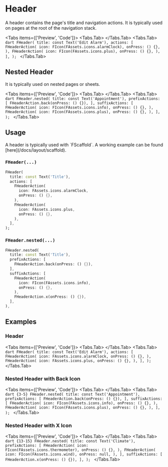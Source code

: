 
# Header
A header contains the page's title and navigation actions.
It is typically used on pages at the root of the navigation stack.

<LinkBadgeGroup>
    <LinkBadge label="API Reference" href="https://pub.dev/documentation/forui/latest/forui.widgets.header/forui.widgets.header-library.html"/>
</LinkBadgeGroup>

<Tabs items={['Preview', 'Code']}>
  <Tabs.Tab>
    <Widget name='header'/>
  </Tabs.Tab>
  <Tabs.Tab>
        ```dart
        FHeader(
          title: const Text('Edit Alarm'),
          actions: [
            FHeaderAction(
              icon: FIcon(FAssets.icons.alarmClock),
              onPress: () {},
            ),
            FHeaderAction(
              icon: FIcon(FAssets.icons.plus),
              onPress: () {},
            ),
          ],
        );
        ```
  </Tabs.Tab>
</Tabs>

## Nested Header

It is typically used on nested pages or sheets.

<Tabs items={['Preview', 'Code']}>
    <Tabs.Tab>
        <Widget name='header'  variant='nested'/>
    </Tabs.Tab>
    <Tabs.Tab>
        ```dart
        FHeader.nested(
          title: const Text('Appointment'),
          prefixActions: [
            FHeaderAction.back(onPress: () {}),
          ],
          suffixActions: [
            FHeaderAction(
              icon: FIcon(FAssets.icons.info),
              onPress: () {},
            ),
            FHeaderAction(
              icon: FIcon(FAssets.icons.plus),
              onPress: () {},
            ),
          ],
        );
        ```
    </Tabs.Tab>
</Tabs>

## Usage

<Callout type="info">
    A header is typically used with `FScaffold`. A working example can be found [here](/docs/layout/scaffold).
</Callout>

### `FHeader(...)`

```dart
FHeader(
  title: const Text('Title'),
  actions: [
    FHeaderAction(
      icon: FAssets.icons.alarmClock,
      onPress: () {},
    ),
    FHeaderAction(
      icon: FAssets.icons.plus,
      onPress: () {},
    ),
  ],
);
```

### `FHeader.nested(...)`

```dart
FHeader.nested(
  title: const Text('Title'),
  prefixActions: [
    FHeaderAction.back(onPress: () {}),
  ],
  suffixActions: [
    FHeaderAction(
      icon: FIcon(FAssets.icons.info),
      onPress: () {},
    ),
    FHeaderAction.x(onPress: () {}),
  ],
),
```

## Examples

### Header
<Tabs items={['Preview', 'Code']}>
  <Tabs.Tab>
    <Widget name='header'/>
  </Tabs.Tab>
  <Tabs.Tab>
        ```dart
        FHeader(
          title: const Text('Edit Alarm'),
          actions: [
            FHeaderAction(
              icon: FAssets.icons.alarmClock,
              onPress: () {},
            ),
            FHeaderAction(
              icon: FAssets.icons.plus,
              onPress: () {},
            ),
          ],
        );
        ```
  </Tabs.Tab>
</Tabs>

### Nested Header with Back Icon
<Tabs items={['Preview', 'Code']}>
  <Tabs.Tab>
    <Widget name='header' variant='nested' />
  </Tabs.Tab>
  <Tabs.Tab>
        ```dart {3-5}
        FHeader.nested(
          title: const Text('Appointment'),
          prefixActions: [
            FHeaderAction.back(onPress: () {}),
          ],
          suffixActions: [
            FHeaderAction(
              icon: FIcon(FAssets.icons.info),
              onPress: () {},
            ),
        FHeaderAction(
              icon: FIcon(FAssets.icons.plus),
              onPress: () {},
            ),
          ],
        );
        ```
  </Tabs.Tab>
</Tabs>

### Nested Header with X Icon
<Tabs items={['Preview', 'Code']}>
  <Tabs.Tab>
    <Widget name='header' variant='nested-x' />
  </Tabs.Tab>
  <Tabs.Tab>
        ```dart {13-15}
        FHeader.nested(
          title: const Text('Climate'),
          prefixActions: [
            FHeaderAction(
              icon: FIcon(FAssets.icons.thermometer),
              onPress: () {},
            ),
            FHeaderAction(
              icon: FIcon(FAssets.icons.wind),
              onPress: null,
            ),
          ],
          suffixActions: [
            FHeaderAction.x(onPress: () {}),
          ],
        );
        ```
  </Tabs.Tab>
</Tabs>

